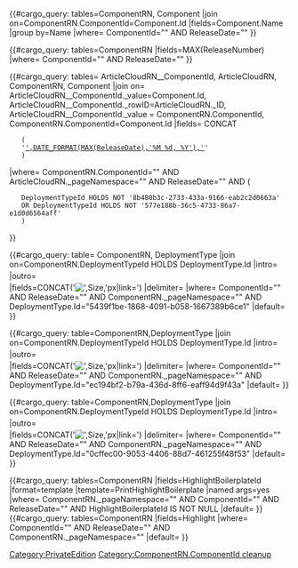 <includeonly><tr>
<td><!-- get component name -->
{{#cargo_query:
tables=ComponentRN,
Component
|join on=ComponentRN.ComponentId=Component.Id
|fields=Component.Name
|group by=Name
|where=
ComponentId="{{{ComponentId|}}}"
AND ReleaseDate="{{{ReleaseDate|}}}"
}}
</td>
<td><!-- get release number -->
{{#cargo_query:
tables=ComponentRN
|fields=MAX(ReleaseNumber)
|where=
ComponentId="{{{ComponentId|}}}"
AND ReleaseDate="{{{ReleaseDate|}}}"
}}
</td>
<td><!-- get release date and format as link to ArticleCloudRN page 

IMPORTANT: this query uses hard-coded uuids-->
{{#cargo_query:
tables=
ArticleCloudRN__ComponentId,
ArticleCloudRN,
ComponentRN,
Component
|join on=
ArticleCloudRN__ComponentId._value=Component.Id,
ArticleCloudRN__ComponentId._rowID=ArticleCloudRN._ID,
ArticleCloudRN__ComponentId._value = ComponentRN.ComponentId,
ComponentRN.ComponentId=Component.Id
|fields=
CONCAT
	(
	'[[',ArticleCloudRN._pageName,'#',Component.Name,'-',ReleaseNumber,'|',DATE_FORMAT(MAX(ReleaseDate),'%M %d, %Y'),']]'
	)
|where=
ComponentRN.ComponentId="{{{ComponentId|}}}" 
AND ArticleCloudRN._pageNamespace="{{NAMESPACENUMBER}}" 
AND ReleaseDate="{{{ReleaseDate|}}}" 
AND (
	DeploymentTypeId HOLDS NOT '8b480b3c-2733-433a-9166-eab2c2d0663a' 
	OR DeploymentTypeId HOLDS NOT '577e188b-36c5-4733-86a7-e1d0d6564aff'
	)
}}
</td>
<td>
<!-- get AWS icons for relevant release  -->
{{#cargo_query:
table=
ComponentRN,
DeploymentType
|join on=ComponentRN.DeploymentTypeId HOLDS DeploymentType.Id
|intro=<div style="margin: -10px 0 -10px 0">
|outro=</div>
|fields=CONCAT('[[File:',Image,'|',Size,'px|link=]]')
|delimiter=
|where=
ComponentId="{{{ComponentId|}}}" 
AND ReleaseDate="{{{ReleaseDate|}}}" 
AND ComponentRN._pageNamespace="{{NAMESPACENUMBER}}" 
AND DeploymentType.Id="5439f1be-1868-4091-b058-1667389b6ce1"
|default=
}}
</td>
<td>
<!-- get Azure icons for relevant release  -->
{{#cargo_query:
table=ComponentRN,DeploymentType
|join on=ComponentRN.DeploymentTypeId HOLDS DeploymentType.Id
|intro=<div style="margin: -10px 0 -10px 0">
|outro=</div>
|fields=CONCAT('[[File:',Image,'|',Size,'px|link=]]')
|delimiter=
|where=
ComponentId="{{{ComponentId|}}}" 
AND ReleaseDate="{{{ReleaseDate|}}}" 
AND ComponentRN._pageNamespace="{{NAMESPACENUMBER}}" 
AND DeploymentType.Id="ec194bf2-b79a-436d-8ff6-eaff94d9f43a"
|default=
}}
</td>
<!-- get GCP icons for relevant release  -->
<td>
{{#cargo_query:
table=ComponentRN,DeploymentType
|join on=ComponentRN.DeploymentTypeId HOLDS DeploymentType.Id
|intro=<div style="margin: -10px 0 -10px 0">
|outro=</div>
|fields=CONCAT('[[File:',Image,'|',Size,'px|link=]]')
|delimiter=
|where=
ComponentId="{{{ComponentId|}}}" 
AND ReleaseDate="{{{ReleaseDate|}}}" 
AND ComponentRN._pageNamespace="{{NAMESPACENUMBER}}" 
AND DeploymentType.Id="0cffec00-9053-4406-88d7-461255f48f53"
|default=
}}
</td>
<td>
<!-- get HighlightBoilerplateId and send to formatting template -->{{#cargo_query:
tables=ComponentRN
|fields=HighlightBoilerplateId
|format=template
|template=PrintHighlightBoilerplate
|named args=yes
|where=
ComponentRN._pageNamespace="{{NAMESPACENUMBER}}" 
AND ComponentId="{{{ComponentId|}}}"
AND ReleaseDate="{{{ReleaseDate|}}}" 
AND HighlightBoilerplateId IS NOT NULL
|default=
}}<!-- get Highlight from each release -->{{#cargo_query:
tables=ComponentRN
|fields=Highlight
|where=
ComponentId="{{{ComponentId|}}}"
AND ReleaseDate="{{{ReleaseDate|}}}" 
AND ComponentRN._pageNamespace="{{NAMESPACENUMBER}}"
|default=
}}
</tr></includeonly><noinclude>[[Category:PrivateEdition]][[Category:ComponentRN.ComponentId cleanup]]</noinclude>
